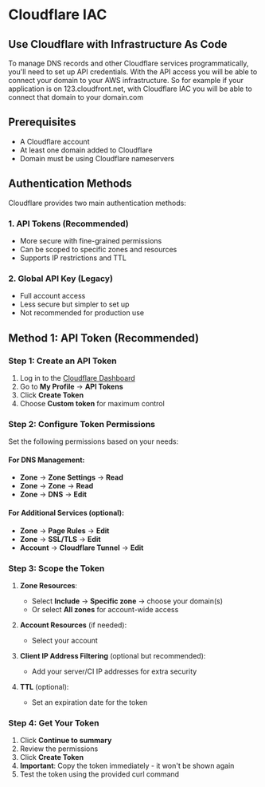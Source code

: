 # Cloudflare IAC

## Use Cloudflare with Infrastructure As Code

To manage DNS records and other Cloudflare services programmatically, you'll need to set up API credentials. With the API access you will be able to connect your domain to your AWS infrastructure. So for example if your application is on 123.cloudfront.net, with Cloudflare IAC you will be able to connect that domain to your domain.com

## Prerequisites

- A Cloudflare account
- At least one domain added to Cloudflare
- Domain must be using Cloudflare nameservers

## Authentication Methods

Cloudflare provides two main authentication methods:

### 1. API Tokens (Recommended)

- More secure with fine-grained permissions
- Can be scoped to specific zones and resources
- Supports IP restrictions and TTL

### 2. Global API Key (Legacy)

- Full account access
- Less secure but simpler to set up
- Not recommended for production use

## Method 1: API Token (Recommended)

### Step 1: Create an API Token

1. Log in to the [Cloudflare Dashboard](https://dash.cloudflare.com/)
2. Go to **My Profile** → **API Tokens**
3. Click **Create Token**
4. Choose **Custom token** for maximum control

### Step 2: Configure Token Permissions

Set the following permissions based on your needs:

#### For DNS Management:

- **Zone** → **Zone Settings** → **Read**
- **Zone** → **Zone** → **Read**
- **Zone** → **DNS** → **Edit**

#### For Additional Services (optional):

- **Zone** → **Page Rules** → **Edit**
- **Zone** → **SSL/TLS** → **Edit**
- **Account** → **Cloudflare Tunnel** → **Edit**

### Step 3: Scope the Token

1. **Zone Resources**:

   - Select **Include** → **Specific zone** → choose your domain(s)
   - Or select **All zones** for account-wide access

2. **Account Resources** (if needed):

   - Select your account

3. **Client IP Address Filtering** (optional but recommended):

   - Add your server/CI IP addresses for extra security

4. **TTL** (optional):
   - Set an expiration date for the token

### Step 4: Get Your Token

1. Click **Continue to summary**
2. Review the permissions
3. Click **Create Token**
4. **Important**: Copy the token immediately - it won't be shown again
5. Test the token using the provided curl command
